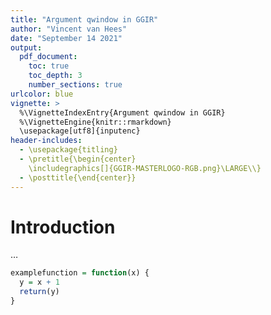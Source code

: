 ```yaml
---
title: "Argument qwindow in GGIR"
author: "Vincent van Hees"
date: "September 14 2021"
output:
  pdf_document:
    toc: true
    toc_depth: 3
    number_sections: true
urlcolor: blue
vignette: >
  %\VignetteIndexEntry{Argument qwindow in GGIR}
  %\VignetteEngine{knitr::rmarkdown}
  \usepackage[utf8]{inputenc}
header-includes:
  - \usepackage{titling}
  - \pretitle{\begin{center}
    \includegraphics[]{GGIR-MASTERLOGO-RGB.png}\LARGE\\}
  - \posttitle{\end{center}}
---
```


# Introduction

...


```R
examplefunction = function(x) {
  y = x + 1
  return(y)
}
```
